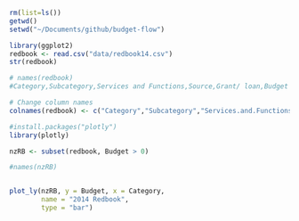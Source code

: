 ```r
rm(list=ls())
getwd()
setwd("~/Documents/github/budget-flow")

library(ggplot2)
redbook <- read.csv("data/redbook14.csv")
str(redbook)
```

```r
# names(redbook)
#Category,Subcategory,Services and Functions,Source,Grant/ loan,Budget

# Change column names
colnames(redbook) <- c("Category","Subcategory","Services.and.Functions","Source","Type","Budget")

```

```r

#install.packages("plotly")
library(plotly)

nzRB <- subset(redbook, Budget > 0)

#names(nzRB)


plot_ly(nzRB, y = Budget, x = Category,
        name = "2014 Redbook",
        type = "bar")

```

